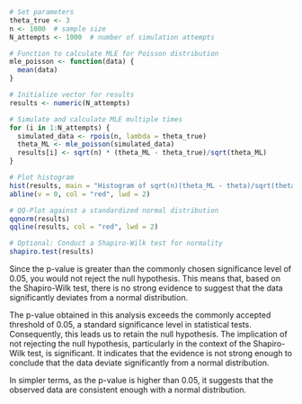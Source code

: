
```r
# Set parameters
theta_true <- 3
n <- 1000  # sample size
N_attempts <- 1000  # number of simulation attempts

# Function to calculate MLE for Poisson distribution
mle_poisson <- function(data) {
  mean(data)
}

# Initialize vector for results
results <- numeric(N_attempts)

# Simulate and calculate MLE multiple times
for (i in 1:N_attempts) {
  simulated_data <- rpois(n, lambda = theta_true)
  theta_ML <- mle_poisson(simulated_data)
  results[i] <- sqrt(n) * (theta_ML - theta_true)/sqrt(theta_ML)
}

# Plot histogram
hist(results, main = "Histogram of sqrt(n)(theta_ML - theta)/sqrt(theta_ML)", col = "lightblue", xlab = "Standardized Variable")
abline(v = 0, col = "red", lwd = 2)


```

```r
# QQ-Plot against a standardized normal distribution
qqnorm(results)
qqline(results, col = "red", lwd = 2)
```

```r
# Optional: Conduct a Shapiro-Wilk test for normality
shapiro.test(results)

```

Since the p-value is greater than the commonly chosen significance level of 0.05, you would not reject the null hypothesis. This means that, based on the Shapiro-Wilk test, there is no strong evidence to suggest that the data significantly deviates from a normal distribution.


The p-value obtained in this analysis exceeds the commonly accepted threshold of 0.05, a standard significance level in statistical tests. Consequently, this leads us to retain the null hypothesis. The implication of not rejecting the null hypothesis, particularly in the context of the Shapiro-Wilk test, is significant. It indicates that the evidence is not strong enough to conclude that the data deviate significantly from a normal distribution.

In simpler terms, as the p-value is higher than 0.05, it suggests that the observed data are consistent enough with a normal distribution.